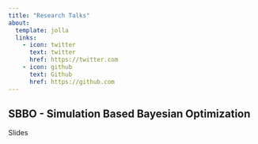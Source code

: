 ```yaml
---
title: "Research Talks"
about:
  template: jolla
  links:
    - icon: twitter
      text: twitter
      href: https://twitter.com
    - icon: github
      text: Github
      href: https://github.com
---
```



## SBBO - Simulation Based Bayesian Optimization

Slides